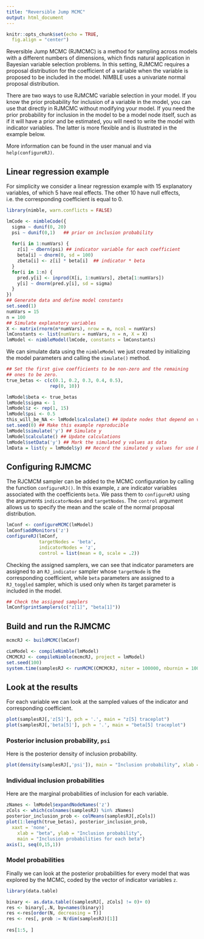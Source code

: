 ```yaml
---
title: "Reversible Jump MCMC"
output: html_document
---
```


```r
knitr::opts_chunk$set(echo = TRUE, 
  fig.align = "center")
```

Reversible Jump MCMC (RJMCMC) is a method for sampling across models with a different numbers of dimensions, which finds natural application in Bayesian variable selection problems.  In this setting, RJMCMC requires a proposal distribution for the coefficient of a variable when the variable is proposed to be included in the model.
NIMBLE uses a univariate normal proposal distribution. 

There are two ways to use RJMCMC variable selection in your model.  If you know the prior probability for inclusion of a variable in the model, you can use that directly in RJMCMC without modifying your model.  If you need the prior probability for inclusion in the model to be a model node itself, such as if it will have a prior and be estimated, you will need to write the model with indicator variables.  The latter is more flexible and is illustrated in the example below.

More information can be found in the user manual and via `help(configureRJ)`.

## Linear regression example

For simplicity we consider a linear regression example with $15$ explanatory variables, of which $5$ have real effects. The other 10 have null effects, i.e. the corresponding coefficient is equal to $0$.

```r
library(nimble, warn.conflicts = FALSE)
```

```r
lmCode <- nimbleCode({
  sigma ~ dunif(0, 20)
  psi ~ dunif(0,1)   ## prior on inclusion probability
  
  for(i in 1:numVars) {
    z[i] ~ dbern(psi) ## indicator variable for each coefficient
    beta[i] ~ dnorm(0, sd = 100)  
    zbeta[i] <- z[i] * beta[i]  ## indicator * beta
  }
  for(i in 1:n) {
    pred.y[i] <- inprod(X[i, 1:numVars], zbeta[1:numVars])
    y[i] ~ dnorm(pred.y[i], sd = sigma)
  }
})
## Generate data and define model constants
set.seed(1)
numVars = 15
n = 100
## Simulate explanatory variables
X <- matrix(rnorm(n*numVars), nrow = n, ncol = numVars)
lmConstants <- list(numVars = numVars, n = n, X = X)
lmModel <- nimbleModel(lmCode, constants = lmConstants)
```

We can simulate data using the `nimbleModel` we just created by initializing the model parameters and calling the `simulate()` method. 

```r
## Set the first give coefficients to be non-zero and the remaining
## ones to be zero.
true_betas <- c(c(0.1, 0.2, 0.3, 0.4, 0.5),
                rep(0, 10))

lmModel$beta <- true_betas
lmModel$sigma <- 1
lmModel$z <- rep(1, 15)
lmModel$psi <- 0.5
this_will_be_NA <- lmModel$calculate() ## Update nodes that depend on values we just set..
set.seed(0) ## Make this example reproducible
lmModel$simulate('y') ## Simulate y
lmModel$calculate() ## Update calculations
lmModel$setData('y') ## Mark the simulated y values as data
lmData = list(y = lmModel$y) ## Record the simulated y values for use below
```

<!-- For comparison we look first to simple linear regression:

```r
summary(lm(lmModel$y ~ lmModel$X))
```
 -->

## Configuring RJMCMC

The RJCMCM sampler can be added to the MCMC configuration by calling the function `configureRJ()`. In this example, `z` are indicator variables associated with the coefficients `beta`. We pass them to `configureRJ` using the arguments `indicatorNodes` and `targetNodes`. The `control` argument allows us to specify the mean and the scale of the normal proposal distribution. 

```r
lmConf <- configureMCMC(lmModel)
lmConf$addMonitors('z')
configureRJ(lmConf,
            targetNodes = 'beta',
            indicatorNodes = 'z',
            control = list(mean = 0, scale = .2))
```


Checking the assigned samplers, we can see that indicator parameters are assigned to an `RJ_indicator` sampler whose `targetNode` is the corresponding coefficient, while `beta` parameters are assigned to a `RJ_toggled` sampler, which is used only when its target parameter is included in the model.

```r
## Check the assigned samplers
lmConf$printSamplers(c("z[1]", "beta[1]"))

```

## Build and run the RJMCMC

```r
mcmcRJ <- buildMCMC(lmConf)

cLmModel <- compileNimble(lmModel)
CMCMCRJ <- compileNimble(mcmcRJ, project = lmModel)
set.seed(100)
system.time(samplesRJ <- runMCMC(CMCMCRJ, niter = 100000, nburnin = 10000, thin = 10))
```

## Look at the results
<!-- post-processing : variables probabilities, model probabilities -->

For each variable we can look at the sampled values of the indicator and corresponding coefficient.

```r
plot(samplesRJ[,'z[5]'], pch = '.', main = "z[5] traceplot")
plot(samplesRJ[,'beta[5]'], pch = '.', main = "beta[5] traceplot")
```

### Posterior inclusion probability, `psi`

Here is the posterior density of inclusion probability.

```r
plot(density(samplesRJ[,'psi']), main = "Inclusion probability", xlab = "Probability", ylab = "Density")
```

### Individual inclusion probabilities

Here are the marginal probabilities of inclusion for each variable.

```r
zNames <- lmModel$expandNodeNames('z')
zCols <- which(colnames(samplesRJ) %in% zNames)
posterior_inclusion_prob <- colMeans(samplesRJ[,zCols])
plot(1:length(true_betas), posterior_inclusion_prob,
  xaxt = 'none', 
	xlab = "beta", ylab = "Inclusion probability", 
	main = "Inclusion probabilities for each beta")
axis(1, seq(0,15,1))
```

### Model probabilities

Finally we can look at the posterior probabilities for every model that was explored by the MCMC, coded by the vector of indicator variables `z`.

```r
library(data.table)

binary <- as.data.table((samplesRJ[, zCols] != 0)+ 0)
res <- binary[,.N, by=names(binary)]
res <-res[order(N, decreasing = T)]
res <- res[, prob := N/dim(samplesRJ)[1]]
  
res[1:5, ]

```

<!-- Alternative in base R

nSamples <- dim(samplesRJ)[1]
binary <- as.data.frame((samplesRJ[, zCols] != 0)+ 0)
res <- binary[,.N, by=names(binary)]
dd <- table(do.call(paste, binary))
(sort(dd, decreasing = T)/nSamples)[1:5]
 -->